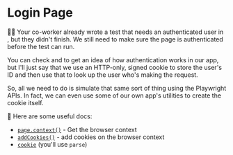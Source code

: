 # Login Page

👨‍💼 Your co-worker already wrote a test that needs an authenticated user
in <InlineFile file="tests/e2e/settings-profile.test.ts" />, but they didn't
finish. We still need to make sure the page is authenticated before the test can
run.

You can check <InlineFile file="app/utils/auth.server.ts" />
and <InlineFile file="app/utils/session.server.ts" /> to get an idea of how
authentication works in our app, but I'll just say that we use an HTTP-only,
signed cookie to store the user's ID and then use that to look up the user
who's making the request.

So, all we need to do is simulate that same sort of thing using the Playwright
APIs. In fact, we can even use some of our own app's utilities to create the
cookie itself.

📜 Here are some useful docs:

- [`page.context()`](https://playwright.dev/docs/api/class-page#page-context) - Get the browser context
- [`addCookies()`](https://playwright.dev/docs/api/class-browsercontext#browser-context-add-cookies) - add cookies on the browser context
- [`cookie`](https://www.npmjs.com/package/cookie) (you'll use `parse`)
